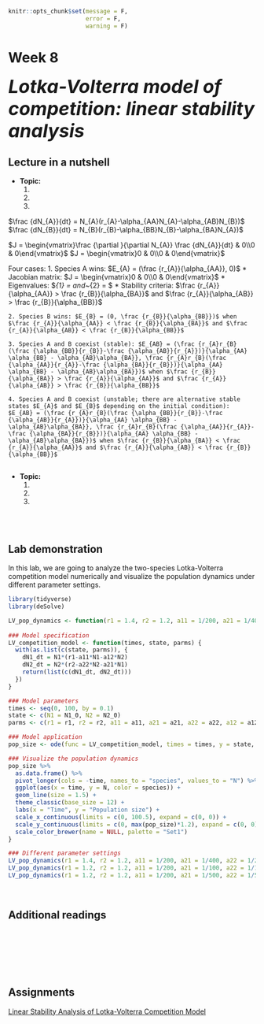 ```r
knitr::opts_chunk$set(message = F, 
                      error = F, 
                      warning = F)

```

# Week 8 {-} 
<div style = "font-size: 28pt"> **_Lotka-Volterra model of competition: linear stability analysis_**</div>

## Lecture in a nutshell {-}

* **Topic:**
    1. 
    2. 
    3. 

$\frac {dN_{A}}{dt} = N_{A}(r_{A}-\alpha_{AA}N_{A}-\alpha_{AB}N_{B})$
$\frac {dN_{B}}{dt} = N_{B}(r_{B}-\alpha_{BB}N_{B}-\alpha_{BA}N_{A})$

$J = \begin{vmatrix}\frac {\partial }{\partial N_{A}} \frac {dN_{A}}{dt} & 0\\0 & 0\end{vmatrix}$
$J = \begin{vmatrix}0 & 0\\0 & 0\end{vmatrix}$

Four cases:
    1. Species A wins: $E_{A} = (\frac {r_{A}}{\alpha_{AA}}, 0)$ 
        * Jacobian matrix: $J = \begin{vmatrix}0 & 0\\0 & 0\end{vmatrix}$
        * Eigenvalues: $\lambda_{1} = and~\lambda_{2} = $
        * Stability criteria: $\frac {r_{A}}{\alpha_{AA}} > \frac {r_{B}}{\alpha_{BA}}$ and $\frac {r_{A}}{\alpha_{AB}} > \frac {r_{B}}{\alpha_{BB}}$
    
    2. Species B wins: $E_{B} = (0, \frac {r_{B}}{\alpha_{BB}})$ when $\frac {r_{A}}{\alpha_{AA}} < \frac {r_{B}}{\alpha_{BA}}$ and $\frac {r_{A}}{\alpha_{AB}} < \frac {r_{B}}{\alpha_{BB}}$
    
    3. Species A and B coexist (stable): $E_{AB} = (\frac {r_{A}r_{B}(\frac {\alpha_{BB}}{r_{B}}-\frac {\alpha_{AB}}{r_{A}})}{\alpha_{AA} \alpha_{BB} - \alpha_{AB}\alpha_{BA}}, \frac {r_{A}r_{B}(\frac {\alpha_{AA}}{r_{A}}-\frac {\alpha_{BA}}{r_{B}})}{\alpha_{AA} \alpha_{BB} - \alpha_{AB}\alpha_{BA}})$ when $\frac {r_{B}}{\alpha_{BA}} > \frac {r_{A}}{\alpha_{AA}}$ and $\frac {r_{A}}{\alpha_{AB}} > \frac {r_{B}}{\alpha_{BB}}$
    
    4. Species A and B coexist (unstable; there are alternative stable states $E_{A}$ and $E_{B}$ depending on the initial condition): $E_{AB} = (\frac {r_{A}r_{B}(\frac {\alpha_{BB}}{r_{B}}-\frac {\alpha_{AB}}{r_{A}})}{\alpha_{AA} \alpha_{BB} - \alpha_{AB}\alpha_{BA}}, \frac {r_{A}r_{B}(\frac {\alpha_{AA}}{r_{A}}-\frac {\alpha_{BA}}{r_{B}})}{\alpha_{AA} \alpha_{BB} - \alpha_{AB}\alpha_{BA}})$ when $\frac {r_{B}}{\alpha_{BA}} < \frac {r_{A}}{\alpha_{AA}}$ and $\frac {r_{A}}{\alpha_{AB}} < \frac {r_{B}}{\alpha_{BB}}$
    
<div style="height:1px ;"><br></div>

* **Topic:**
    1. 
    2. 
    3.

<div style="height:1px ;"><br></div>    
<br>


## Lab demonstration {-}

In this lab, we are going to analyze the two-species Lotka-Volterra competition model numerically and visualize the population dynamics under different parameter settings.

```r
library(tidyverse)
library(deSolve)

LV_pop_dynamics <- function(r1 = 1.4, r2 = 1.2, a11 = 1/200, a21 = 1/400, a22 = 1/200, a12 = 1/300, N1_0 = 10, N2_0 = 10) {
    
### Model specification
LV_competition_model <- function(times, state, parms) {
  with(as.list(c(state, parms)), {
    dN1_dt = N1*(r1-a11*N1-a12*N2)  
    dN2_dt = N2*(r2-a22*N2-a21*N1)
    return(list(c(dN1_dt, dN2_dt)))
  })
}

### Model parameters
times <- seq(0, 100, by = 0.1)
state <- c(N1 = N1_0, N2 = N2_0)
parms <- c(r1 = r1, r2 = r2, a11 = a11, a21 = a21, a22 = a22, a12 = a12)

### Model application
pop_size <- ode(func = LV_competition_model, times = times, y = state, parms = parms)

### Visualize the population dynamics
pop_size %>%
  as.data.frame() %>%
  pivot_longer(cols = -time, names_to = "species", values_to = "N") %>%
  ggplot(aes(x = time, y = N, color = species)) + 
  geom_line(size = 1.5) +
  theme_classic(base_size = 12) +
  labs(x = "Time", y = "Population size") +
  scale_x_continuous(limits = c(0, 100.5), expand = c(0, 0)) +
  scale_y_continuous(limits = c(0, max(pop_size)*1.2), expand = c(0, 0)) +
  scale_color_brewer(name = NULL, palette = "Set1")
}

### Different parameter settings
LV_pop_dynamics(r1 = 1.4, r2 = 1.2, a11 = 1/200, a21 = 1/400, a22 = 1/200, a12 = 1/300, N1_0 = 10, N2_0 = 10)  # stable coexistence
LV_pop_dynamics(r1 = 1.2, r2 = 1.2, a11 = 1/200, a21 = 1/100, a22 = 1/100, a12 = 1/300, N1_0 = 10, N2_0 = 10)  # N1 wins
LV_pop_dynamics(r1 = 1.2, r2 = 1.2, a11 = 1/200, a21 = 1/500, a22 = 1/500, a12 = 1/300, N1_0 = 10, N2_0 = 10)  # N2 wins

```
<br>

## Additional readings {-}

<br>
<br>
<br>
<br>
<br>

## Assignments {-}

[Linear Stability Analysis of Lotka-Volterra Competition Model](./Assignments/Week8_LV Competition Model.pdf){target="_blank"}

<!-- [Suggested Solutions](./Assignments/Week8_LV Competition Model_with_Solutions.pdf){target="_blank"} -->





